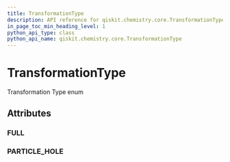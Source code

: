```yaml
---
title: TransformationType
description: API reference for qiskit.chemistry.core.TransformationType
in_page_toc_min_heading_level: 1
python_api_type: class
python_api_name: qiskit.chemistry.core.TransformationType
---
```


# TransformationType

<Class id="qiskit.chemistry.core.TransformationType" isDedicatedPage={true} github="https://github.com/qiskit-community/qiskit-aqua/tree/stable/0.7/qiskit/chemistry/core/hamiltonian.py" signature="TransformationType(value)" modifiers="class">
  Transformation Type enum

  ## Attributes

  <span id="transformationtype-full" />

  ### FULL

  <Attribute id="qiskit.chemistry.core.TransformationType.FULL" attributeValue="'full'" />

  <span id="transformationtype-particle-hole" />

  ### PARTICLE\_HOLE

  <Attribute id="qiskit.chemistry.core.TransformationType.PARTICLE_HOLE" attributeValue="'particle_hole'" />
</Class>

